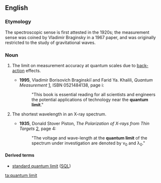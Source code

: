 ==English==
===Etymology===

The spectroscopic sense is first attested in the 1920s; the measurement sense was coined by Vladimir Braginsky in a 1967 paper, and was originally restricted to the study of gravitational waves.

===Noun===
{{en-noun|head=[[quantum]] [[limit]]}}

# {{context|physics}}  The limit on measurement accuracy at quantum scales due to [[back-action]] effects.
#*'''1995''', Vladimir Borisovich Braginskiĭ and Farid Ya. Khalili, ''Quantum Measurement'' [http://books.google.com/books?id=HHKRzXIVdxcC], ISBN 0521484138, page i:
#*:"This book is essential reading for all scientists and engineers the potential applications of technology near the '''quantum limit'''."
# {{context|spectroscopy}} The shortest wavelength in an X-ray spectrum.
#*'''1935''', Donald Stover Piston, ''The Polarization of X-rays from Thin Targets'' [http://books.google.com/books?id=h9kUAAAAIAAJ], page 4:
#*:"The voltage and wave-length at the '''quantum limit''' of the spectrum under investigation are denoted by ν<sub>0</sub> and λ<sub>0</sub>."

====Derived terms====
*[[standard quantum limit]] ([[SQL]])

[[ta:quantum limit]]